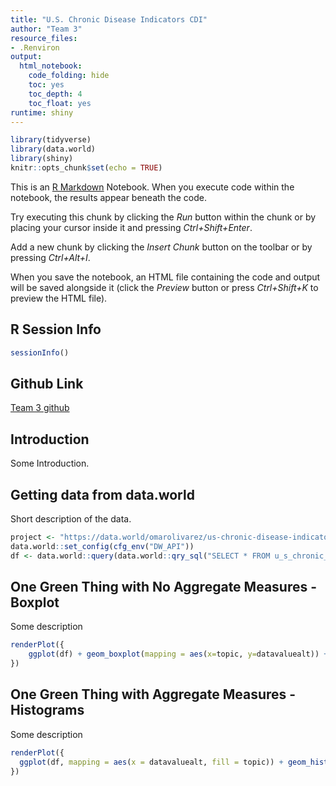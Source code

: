 ---
title: "U.S. Chronic Disease Indicators CDI"
author: "Team 3"
resource_files:
- .Renviron
output:
  html_notebook:
    code_folding: hide
    toc: yes
    toc_depth: 4
    toc_float: yes
runtime: shiny
---

```{r setup, include=FALSE}
library(tidyverse)
library(data.world)
library(shiny)
knitr::opts_chunk$set(echo = TRUE)
```

This is an [R Markdown](http://rmarkdown.rstudio.com) Notebook. When you execute code within the notebook, the results appear beneath the code. 

Try executing this chunk by clicking the *Run* button within the chunk or by placing your cursor inside it and pressing *Ctrl+Shift+Enter*. 

Add a new chunk by clicking the *Insert Chunk* button on the toolbar or by pressing *Ctrl+Alt+I*.

When you save the notebook, an HTML file containing the code and output will be saved alongside it (click the *Preview* button or press *Ctrl+Shift+K* to preview the HTML file).

## **R Session Info**  

```{r}
sessionInfo()
```
## **Github Link** 
[Team 3 github](https://github.com/KassPerez/DVProject2)

## **Introduction** 
Some Introduction.

## **Getting data from data.world** 
Short description of the data.

```{r}
project <- "https://data.world/omarolivarez/us-chronic-disease-indicators"
data.world::set_config(cfg_env("DW_API"))
df <- data.world::query(data.world::qry_sql("SELECT * FROM u_s_chronic_disease_indicators_cdi LIMIT 30000"), dataset = project)
```

## One Green Thing with No Aggregate Measures - Boxplot
Some description

```{r}

renderPlot({
    ggplot(df) + geom_boxplot(mapping = aes(x=topic, y=datavaluealt)) +   theme(axis.text.x = element_text(angle = 90, hjust = 1)) 
})
```


## One Green Thing with Aggregate Measures - Histograms
Some description

```{r}

renderPlot({
  ggplot(df, mapping = aes(x = datavaluealt, fill = topic)) + geom_histogram(bins = 100) + xlim(0, 100)
})

```
